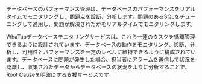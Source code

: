 データベースのパフォーマンス管理は、データベースのパフォーマンスをリアルタイムでモニタリングし、問題点を診断、分析します。問題のあるSQLをチューニングして適用し、問題が解決されたかをリアルタイムでモニタリングします。 

WhaTapデータベースモニタリングサービスは、これら一連のタスクを循環管理できるように設計されています。データベースの動作をモニタリング、診断、分析し、可用性とパフォーマンスを一定のレベルに維持できるように構成されています。データベースに問題が発生した場合、担当者にアラームを送信して状況を認識し、収集されたデータからデータベースの状況をよりに分析することで、Root Causeを明確にする支援サービスです。
